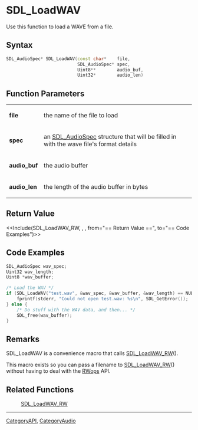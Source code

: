 
= SDL_LoadWAV =
Use this function to load a WAVE from a file.


== Syntax ==
<syntaxhighlight lang='c++'>
SDL_AudioSpec* SDL_LoadWAV(const char*    file,
                           SDL_AudioSpec* spec,
                           Uint8**        audio_buf,
                           Uint32*        audio_len)
</syntaxhighlight>

== Function Parameters ==
{|
|'''file''' 
|the name of the file to load 
|-
|'''spec''' 
|an [[SDL_AudioSpec]] structure that will be filled in with the wave file's format details 
|-
|'''audio_buf''' 
|the audio buffer 
|-
|'''audio_len''' 
|the length of the audio buffer in bytes 
|}

== Return Value ==
<<Include(SDL_LoadWAV_RW, , , from="== Return Value ==", to="== Code Examples")>>

== Code Examples ==
<syntaxhighlight lang='c++'>
SDL_AudioSpec wav_spec;
Uint32 wav_length;
Uint8 *wav_buffer;

/* Load the WAV */
if (SDL_LoadWAV("test.wav", &wav_spec, &wav_buffer, &wav_length) == NULL) {
    fprintf(stderr, "Could not open test.wav: %s\n", SDL_GetError());
} else {
    /* Do stuff with the WAV data, and then... */
    SDL_free(wav_buffer);
}
</syntaxhighlight>


== Remarks ==
SDL_LoadWAV is a convenience macro that calls [[SDL_LoadWAV_RW]]().

This macro exists so you can pass a filename to [[SDL_LoadWAV_RW]]() without having to deal with the [[CategoryIO|RWops]] API.

== Related Functions ==
:[[SDL_LoadWAV_RW]]

----
[[CategoryAPI]], [[CategoryAudio]]
